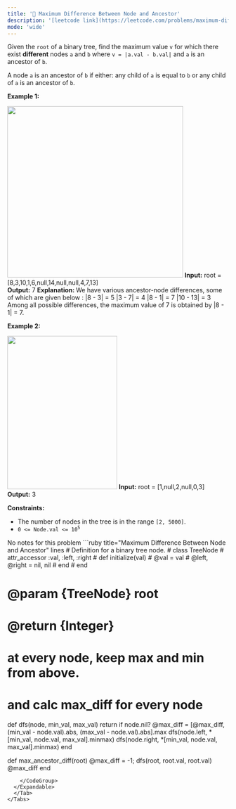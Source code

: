 ```yaml
---
title: '🧀 Maximum Difference Between Node and Ancestor'
description: '[leetcode link](https://leetcode.com/problems/maximum-difference-between-node-and-ancestor/description/)'
mode: 'wide'
---
```

<Tabs>
  <Tab title="Question" icon="circle-question" iconType="regular">
    <Card>
      <p>Given the <code>root</code> of a binary tree, find the maximum value <code>v</code> for which there exist <strong>different</strong> nodes <code>a</code> and <code>b</code> where <code>v = |a.val - b.val|</code> and <code>a</code> is an ancestor of <code>b</code>.</p>  <p>A node <code>a</code> is an ancestor of <code>b</code> if either: any child of <code>a</code> is equal to <code>b</code>&nbsp;or any child of <code>a</code> is an ancestor of <code>b</code>.</p>   <p><strong class="example">Example 1:</strong></p> <img alt="" src="https://assets.leetcode.com/uploads/2020/11/09/tmp-tree.jpg" style="width: 400px; height: 390px;" />  <strong>Input:</strong> root = [8,3,10,1,6,null,14,null,null,4,7,13] <br/> <strong>Output:</strong> 7 <strong>Explanation: </strong>We have various ancestor-node differences, some of which are given below : |8 - 3| = 5 |3 - 7| = 4 |8 - 1| = 7 |10 - 13| = 3 Among all possible differences, the maximum value of 7 is obtained by |8 - 1| = 7.  <p><strong class="example">Example 2:</strong></p> <img alt="" src="https://assets.leetcode.com/uploads/2020/11/09/tmp-tree-1.jpg" style="width: 250px; height: 349px;" />  <strong>Input:</strong> root = [1,null,2,null,0,3] <br/> <strong>Output:</strong> 3    <p><strong>Constraints:</strong></p>  <ul>  <li>The number of nodes in the tree is in the range <code>[2, 5000]</code>.</li>  <li><code>0 &lt;= Node.val &lt;= 10<sup>5</sup></code></li> </ul> 
    </Card>
  </Tab>
  <Tab title="Solution" icon="lightbulb" iconType="regular" >
    <Card>
      No notes for this problem
    </Card>
  <Expandable title="code">
    <CodeGroup dropdown>
```ruby title="Maximum Difference Between Node and Ancestor" lines
# Definition for a binary tree node.
# class TreeNode
#     attr_accessor :val, :left, :right
#     def initialize(val)
#         @val = val
#         @left, @right = nil, nil
#     end
# end

# @param {TreeNode} root
# @return {Integer}

# at every node, keep max and min from above.
# and calc max_diff for every node
def dfs(node, min_val, max_val)
    return if node.nil?
    @max_diff = [@max_diff, (min_val - node.val).abs, (max_val - node.val).abs].max
    dfs(node.left, *[min_val, node.val, max_val].minmax)
    dfs(node.right, *[min_val, node.val, max_val].minmax)
end

def max_ancestor_diff(root)
    @max_diff = -1;
    dfs(root, root.val, root.val)
    @max_diff
end
```
    </CodeGroup>
  </Expandable>
  </Tab>
</Tabs>